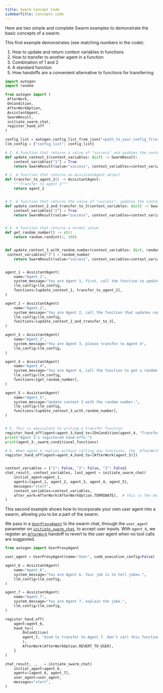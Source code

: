 ```yaml
---
title: Swarm Concept Code
sidebarTitle: Concepts code
---
```


Here are two simple and complete Swarm examples to demonstrate the basic concepts of a swarm.

This first example demonstrates (see matching numbers in the code):
1. How to update and return context variables in functions
2. How to transfer to another agent in a function
3. Combination of 1 and 2
4. A standard function
5. How handoffs are a convenient alternative to functions for transferring

```python
import autogen
import random

from autogen import (
 AfterWork,
 OnCondition,
 AfterWorkOption,
 AssistantAgent,
 SwarmResult,
 initiate_swarm_chat,
 register_hand_off
)

config_list = autogen.config_list_from_json("<path_to_your_config_file>")
llm_config = {"config_list": config_list}

# 1. A function that returns a value of "success" and updates the context variable "1" to True
def update_context_1(context_variables: dict) -> SwarmResult:
    context_variables["1"] = True
    return SwarmResult(value="success", context_variables=context_variables)

# 2. A function that returns an AssistantAgent object
def transfer_to_agent_2() -> AssistantAgent:
    """Transfer to agent 2"""
    return agent_2


# 3. A function that returns the value of "success", updates the context variable and transfers to agent 3
def update_context_2_and_transfer_to_3(context_variables: dict) -> SwarmResult:
    context_variables["2"] = True
    return SwarmResult(value="success", context_variables=context_variables, agent=agent_3)


# 4. A function that returns a normal value
def get_random_number() -> str:
    return random.randint(1, 100)


def update_context_3_with_random_number(context_variables: dict, random_number: int) -> SwarmResult:
 context_variables["3"] = random_number
    return SwarmResult(value="success", context_variables=context_variables)


agent_1 = AssistantAgent(
    name="Agent_1",
    system_message="You are Agent 1, first, call the function to update context 1, and transfer to Agent 2",
    llm_config=llm_config,
    functions=[update_context_1, transfer_to_agent_2],
)

agent_2 = AssistantAgent(
    name="Agent_2",
    system_message="You are Agent 2, call the function that updates context 2 and transfer to Agent 3",
    llm_config=llm_config,
    functions=[update_context_2_and_transfer_to_3],
)

agent_3 = AssistantAgent(
    name="Agent_3",
    system_message="You are Agent 3, please transfer to Agent 4",
    llm_config=llm_config,
)

agent_4 = AssistantAgent(
    name="Agent_4",
    system_message="You are Agent 4, call the function to get a random number",
    llm_config=llm_config,
    functions=[get_random_number],
)

agent_5 = AssistantAgent(
    name="Agent_5",
    system_message="Update context 3 with the random number.",
    llm_config=llm_config,
    functions=[update_context_3_with_random_number],
)


# 5. This is equivalent to writing a transfer function
register_hand_off(agent=agent_3,hand_to=[OnCondition(agent_4, "Transfer to Agent 4")])
print("Agent 3's registered hand-offs:")
print(agent_3._swarm_conditional_functions)

# 6. When agent 4 replies without calling any functions, the `AfterWork` will be in effect, in this case, we transfer to agent 5
register_hand_off(agent=agent_4,hand_to=[AfterWork(agent_5)])


context_variables = {"1": False, "2": False, "3": False}
chat_result, context_variables, last_agent = initiate_swarm_chat(
    initial_agent=agent_1,
    agents=[agent_1, agent_2, agent_3, agent_4, agent_5],
    messages="start",
    context_variables=context_variables,
    after_work=AfterWork(AfterWorkOption.TERMINATE),  # this is the default value
)
```

This second example shows how to incorporate your own user agent into a swarm, allowing you to be a part of the swarm.

We pass in a [`UserProxyAgent`](/docs/api-reference/autogen/UserProxyAgent) to the swarm chat, through the `user_agent` parameter on [`initiate_swarm_chat`](/docs/api-reference/autogen/initiate_swarm_chat), to accept user inputs. With `agent_6`, we register an [`AfterWork`](/docs/api-reference/autogen/AfterWork) handoff to revert to the user agent when no tool calls are suggested.

```python
from autogen import UserProxyAgent

user_agent = UserProxyAgent(name="User", code_execution_config=False)

agent_6 = AssistantAgent(
    name="Agent_6",
    system_message="You are Agent 6. Your job is to tell jokes.",
    llm_config=llm_config,
)

agent_7 = AssistantAgent(
    name="Agent_7",
    system_message="You are Agent 7, explain the joke.",
    llm_config=llm_config,
)

register_hand_off(
    agent=agent_6,
    hand_to=[
        OnCondition(
        agent_7, "Used to transfer to Agent 7. Don't call this function, unless the user explicitly tells you to."
        ),
        AfterWork(AfterWorkOption.REVERT_TO_USER),
    ]
)

chat_result, _, _ = initiate_swarm_chat(
    initial_agent=agent_6,
    agents=[agent_6, agent_7],
    user_agent=user_agent,
    messages="start",
)
```
